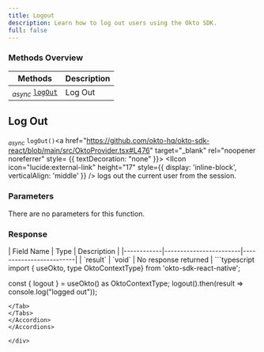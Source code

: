 ```yaml
---
title: Logout
description: Learn how to log out users using the Okto SDK.
full: false
---
```




### Methods Overview

| Methods                                                                | Description                     |                 
|------------------------------------------------------------------------|---------------------------------|
| <sub><i>async</i></sub> [`logOut`](#log-out)                           | Log Out                         |

<div className="method-box">

## Log Out

<sub><i>async</i></sub> `logOut()`<a href="https://github.com/okto-hq/okto-sdk-react/blob/main/src/OktoProvider.tsx#L476" target="_blank" rel="noopener noreferrer" style= {{ textDecoration: "none" }}> <IIcon icon="lucide:external-link" height="17" style={{ display: 'inline-block', verticalAlign: 'middle' }} /></a> logs out the current user from the session.

### Parameters

There are no parameters for this function.

### Response 

<Callout title="Success Response">
| Field Name | Type                   | Description             | 
|------------|------------------------|-------------------------|
| `result`   | `void`                 | No response returned    | 

</Callout>

<Accordions>
<Accordion title="Example">
<Tabs items={['Typescript']}>
  <Tab value="Typescript">
   ```typescript
  import { useOkto, type OktoContextType} from 'okto-sdk-react-native';
 
  const { logout } = useOkto() as OktoContextType;
  logout().then(result => console.log("logged out"));
  ```
  </Tab>
</Tabs>
</Accordion>
</Accordions>

</div>